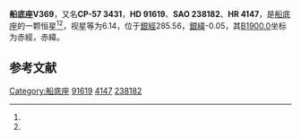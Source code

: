 {{Starbox begin
| name = 船底座V369
}}
{{Starbox observe
| epoch = [[J2000.0|J2000.0]]
| constell = [[船底座|船底座]]<ref name=SIMBAD>{{cite web
 | url=http://simbad.u-strasbg.fr/simbad/sim-id?Ident=HR+4147
 | title =Pulsating variable Star
 | publisher=Centre de Données astronomiques de Strasbourg
 | work=SIMBAD
 | accessdate=2012-07-13}}</ref><ref name=DATA>{{cite web
 | url=http://vizier.u-strasbg.fr/viz-bin/VizieR-5?-out.add=.&-source=5050&-corr=PK=HR&-out.max=9999&HR=4147
 | title =VizieR Detailed Page
 | accessdate=2012-07-13}}</ref>
| 星官 = 
| ra = {{RA|10|33|25.3}}<ref name=SIMBAD /><ref name=DATA />
| dec = {{DEC|-58|11|25}}<ref name=SIMBAD /><ref name=DATA />
| appmag_v = 6.14<ref name=SIMBAD /><ref name=DATA />
}}
{{Starbox character
| class = B7Iae<ref name=SIMBAD /><ref name=DATA />
| b-v = 0.35<ref name=SIMBAD /><ref name=DATA />
| u-b = -0.44<ref name=SIMBAD /><ref name=DATA />
| r-i = <ref name=SIMBAD /><ref name=DATA />
| variable = 
}}
{{Starbox astrometry
| radial_v = -0.44
| prop_mo_ra = 7
| parallax = 
| p_error = 
}}
{{Starbox catalog
| names =CP-57 3431，[[SAO星表|SAO]] 238182，[[HD星表|HD]] 91619，[[HR星表|HR]] 4147}}
{{Starbox reference |Simbad=HR+4147}}
{{Starbox end}}

'''船底座V369'''，又名'''CP-57 3431'''，'''HD 91619'''、'''SAO 238182'''、'''HR 4147'''，是[[船底座|船底座]]的一颗恒星<ref name=SIMBAD /><ref name=DATA />，视星等为6.14，位于[[銀道座標系|銀經]]285.56，[[銀道座標系|銀緯]]-0.05，其[[B1900.0|B1900.0]]坐标为赤經{{RA|10|29|38.5}}，赤緯{{DEC|-57|-0.05|28}}。

== 参考文献 ==
{{reflist}}

{{star-stub}}

{{船底座恒星}}
[[Category:船底座|Category:船底座]]
[[Category:HD和HDE天體|91619]]
[[Category:HR天體|4147]]
[[Category:SAO天體|238182]]
